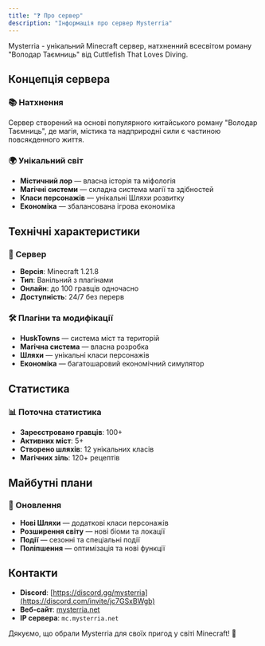 ```yaml
---
title: "❓ Про сервер"
description: "Інформація про сервер Mysterria"
---
```


Mysterria - унікальний Minecraft сервер, натхненний всесвітом роману "Володар Таємниць" від Cuttlefish That Loves Diving.

## Концепція сервера

### 📚 Натхнення
Сервер створений на основі популярного китайського роману "Володар Таємниць", де магія, містика та надприродні сили є частиною повсякденного життя.

### 🌍 Унікальний світ
- **Містичний лор** — власна історія та міфологія
- **Магічні системи** — складна система магії та здібностей
- **Класи персонажів** — унікальні Шляхи розвитку
- **Економіка** — збалансована ігрова економіка

## Технічні характеристики

### 🔧 Сервер
- **Версія**: Minecraft 1.21.8
- **Тип**: Ванільний з плагінами
- **Онлайн**: до 100 гравців одночасно
- **Доступність**: 24/7 без перерв

### 🛠️ Плагіни та модифікації
- **HuskTowns** — система міст та територій
- **Магічна система** — власна розробка
- **Шляхи** — унікальні класи персонажів
- **Економіка** — багатошаровий економічний симулятор

## Статистика

### 📊 Поточна статистика
- **Зареєстровано гравців**: 100+
- **Активних міст**: 5+
- **Створено шляхів**: 12 унікальних класів
- **Магічних зіль**: 120+ рецептів

## Майбутні плани

### 🚀 Оновлення
- **Нові Шляхи** — додаткові класи персонажів
- **Розширення світу** — нові біоми та локації
- **Події** — сезонні та спеціальні події
- **Поліпшення** — оптимізація та нові функції

## Контакти

- **Discord**: [https://discord.gg/mysterria](https://discord.com/invite/jc7GSxBWgb)
- **Веб-сайт**: [mysterria.net](https://mysterria.net)
- **IP сервера**: `mc.mysterria.net`

Дякуємо, що обрали Mysterria для своїх пригод у світі Minecraft! 🌟